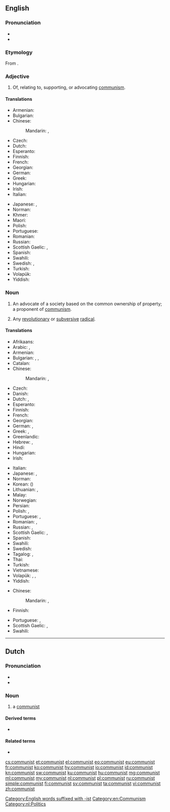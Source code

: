 {{also|Communist}}
==English==

===Pronunciation===
* {{IPA|/ˈkɒmjənɪst/|lang=en}}
* {{hyphenation|com|mu|nist|lang=en}}

===Etymology===
From {{etyl|fr|en}} {{m|fr|communiste}}.

===Adjective===
{{head|en|adjective}}

# Of, relating to, supporting, or advocating [[communism]].

====Translations====
{{trans-top|of or relating to communism}}
* Armenian: {{t+|hy|կոմունիստական}}
* Bulgarian: {{t+|bg|комунистически}}
* Chinese:
*: Mandarin: {{t|cmn|共產主義|sc=Hani}}, {{t|cmn|共产主义|tr=gòngchǎn zhǔyì|sc=Hani}}
* Czech: {{t+|cs|komunistický}}
* Dutch: {{t+|nl|communistisch}}
* Esperanto: {{t|eo|komunisma}}
* Finnish: {{t+|fi|kommunistinen}}
* French: {{t+|fr|communiste}}
* Georgian: {{t|ka|კომუნისტური}}
* German: {{t+|de|kommunistisch}}
* Greek: {{t+|el|κομμουνιστικός|m}}
* Hungarian: {{t+|hu|kommunista}}
* Irish: {{t|ga|cumannach}}
* Italian: {{t+|it|comunista|m|f}}
{{trans-mid}}
* Japanese: {{gloss|person}} {{t|ja|[[共産主義者]]の|tr=きょうさんしゅぎしゃの, kyōsanshugishano}}, {{gloss|concept}} {{t|ja|[[共産主義]]の|tr=きょうさんしゅぎの, kyōsanshugino}}
* Norman: {{t|nrf|commeuniste}}
* Khmer: {{t|km|កុម្មុយនិស្ត|tr=kommuyniih|sc=Khmr}}
* Maori: {{t|mi|whiwhingatahi}}
* Polish: {{t+|pl|komunistyczny}}
* Portuguese: {{t+|pt|comunista}}
* Romanian: {{t+|ro|comunist}}
* Russian: {{t+|ru|коммунисти́ческий}}
* Scottish Gaelic: {{t|gd|co-mhaoineach}}, {{t|gd|comannach}}
* Spanish: {{t+|es|comunista}}
* Swahili: {{t+|sw|ukomunisti}}
* Swedish: {{t|sv|kommunistisk|c}}, {{t|sv|kommunistiskt|n}}
* Turkish: {{t+|tr|komünist}}
* Volapük: {{t+|vo|kobädimik}}
* Yiddish: {{t|yi|קאָמוניסטיש}}
{{trans-bottom}}

===Noun===
{{en-noun}}

# An advocate of a society based on the common ownership of property; a proponent of [[communism]].
# {{label|en|nonstandard}} Any [[revolutionary]] or [[subversive]] [[radical]].

====Translations====
{{trans-top|person who follows a communist philosophy}}
* Afrikaans: {{t|af|kommunis}}
* Arabic: {{t|ar|شُيُوعِيّ|m}}, {{t|ar|شُيُوعِيَّة|f}}
* Armenian: {{t+|hy|կոմունիստ}}
* Bulgarian: {{t+|bg|комуни́ст|m}}, {{t|bg|комуни́стка|f}}, {{t+|bg|комуни́сти|p}}
* Catalan: {{t|ca|comunista|m|f}}
* Chinese:
*: Mandarin: {{t|cmn|共產主義者|sc=Hani}}, {{t|cmn|共产主义者|tr=gòngchǎnzhǔyìzhě|sc=Hani}}
* Czech: {{t+|cs|komunista|f}}
* Danish: {{t|da|kommunist}}
* Dutch: {{t+|nl|communist|m}}, {{t|nl|communiste|f}}
* Esperanto: {{t|eo|komunisto}}
* Finnish: {{t+|fi|kommunisti}}
* French: {{t+|fr|communiste|m|f}}
* Georgian: {{t|ka|კომუნისტი|sc=Geor}}
* German: {{t+|de|Kommunist|m}}, {{t+|de|Kommunistin|f}}
* Greek: {{t+|el|κομμουνιστής|m}}, {{t+|el|κομμουνίστρια|f}}
* Greenlandic: {{t|kl|kommunisti}}
* Hebrew: {{t|he|קוֹמוּנִיסְט|m|tr=qomuníst'}}, {{t|he|קומוניסטית|f|tr=qomunist'ít}}
* Hindi: {{t|hi|साम्यवादी|tr=sāmyavādī}}
* Hungarian: {{t+|hu|kommunista}}
* Irish: {{t|ga|cumannach|m}}
{{trans-mid}}
* Italian: {{t+|it|comunista|m|f}}
* Japanese: {{t|ja|共産主義者|tr=きょうさんしゅぎしゃ, kyōsanshugisha}}, {{t|ja|共産党員|tr=きょうさんとういん, kyōsantōin}}
* Norman: {{t|nrf|commeuniste|m|f}}
* Korean: {{t|ko|공산주의자|sc=Hang}} ({{t|ko|共產主義者|sc=Hani}})
* Lithuanian: {{t|lt|komunistas|m}}, {{t|lt|komunistė|f}}
* Malay: {{t|ms|komunis}}
* Norwegian: {{t+|no|kommunist|m}}
* Persian: {{t+|fa|کمونیست|tr=komunist}}
* Polish: {{t+|pl|komunista|m}}, {{t+|pl|komunistka|f}}
* Portuguese: {{t+|pt|comunista|c}}, {{t+|pt|marxista|c}}
* Romanian: {{t+|ro|comunist|m}}, {{t+|ro|comunistă|f}}
* Russian: {{t+|ru|коммуни́ст|m}}, {{t+|ru|коммуни́стка|f}}
* Scottish Gaelic: {{t|gd|co-mhaoineach|m}}, {{t|gd|comannach|m}}
* Spanish: {{t+|es|comunista|m|f}}
* Swahili: {{t|sw|mkomunisti}}
* Swedish: {{t+|sv|kommunist|c}}
* Tagalog: {{t|tl|kalama}}, {{t+|tl|komunista}}
* Thai: {{t|th|คอมมิวนิสต์|tr=kommiwnít}}
* Turkish: {{t+|tr|komünist}}
* Vietnamese: {{t+|vi|cộng sản|alt=người cộng sản}}
* Volapük: {{qualifier|♂♀}} {{t+|vo|kobädiman}}, {{qualifier|♂}} {{t|vo|hikobädiman}}, {{qualifier|♀}} {{t|vo|jikobädiman}}
* Yiddish: {{t|yi|קאָמוניסט|m}}
{{trans-bottom}}

{{trans-top|revolutionary or subversive radical}}
* Chinese:
*: Mandarin: {{t|cmn|[[共產主義]]的|sc=Hani}}, {{t|cmn|[[共产主义]]的|tr=gòngchǎn zhǔyì de|sc=Hani}}
* Finnish: {{t+|fi|kommunisti}}
{{trans-mid}}
* Portuguese: {{t+|pt|comuna|m|f}}, {{t+|pt|vermelho|m}}
* Scottish Gaelic: {{t|gd|co-mhaoineach|m}}, {{t|gd|comannach|m}}
* Swahili: {{t|sw|mpinduzi}}
{{trans-bottom}}

[[Category:English words suffixed with -ist]]
[[Category:en:Communism]]

----

==Dutch==

===Pronunciation===
* {{audio|Nl-communist.ogg|Audio|lang=nl}}
* {{rhymes|ɪst|lang=nl}}

===Noun===
{{nl-noun|m|g2=f|-en|communistje}}

# a [[#English|communist]]

====Derived terms====
* {{l|nl|communistisch}}

====Related terms====
* {{l|nl|communisme}}

[[Category:nl:Politics]]

[[cs:communist]]
[[et:communist]]
[[el:communist]]
[[eo:communist]]
[[eu:communist]]
[[fr:communist]]
[[ko:communist]]
[[hy:communist]]
[[io:communist]]
[[id:communist]]
[[kn:communist]]
[[sw:communist]]
[[ku:communist]]
[[hu:communist]]
[[mg:communist]]
[[ml:communist]]
[[my:communist]]
[[nl:communist]]
[[pl:communist]]
[[ru:communist]]
[[simple:communist]]
[[fi:communist]]
[[sv:communist]]
[[ta:communist]]
[[vi:communist]]
[[zh:communist]]